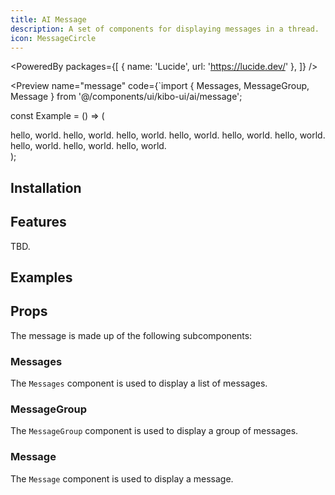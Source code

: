 ```yaml
---
title: AI Message
description: A set of components for displaying messages in a thread.
icon: MessageCircle
---
```



<PoweredBy packages={[
  { name: 'Lucide', url: 'https://lucide.dev/' },
]} />

<Preview name="message" code={`import {
  Messages,
  MessageGroup,
  Message
} from '@/components/ui/kibo-ui/ai/message';

const Example = () => (
  <div className="flex w-full h-screen items-center justify-center gap-4 bg-secondary">
    <Messages>
      <MessageGroup owner>
        <Message>hello, world.</Message>
        <Message>hello, world.</Message>
        <Message>hello, world.</Message>
      </MessageGroup>
      <MessageGroup>
        <Message>hello, world.</Message>
        <Message>hello, world.</Message>
        <Message>hello, world.</Message>
      </MessageGroup>
      <MessageGroup owner>
        <Message>hello, world.</Message>
        <Message>hello, world.</Message>
        <Message>hello, world.</Message>
      </MessageGroup>
    </Messages>
  </div>
);


## Installation

<Installer packageName="message" />

## Features

TBD.

## Examples

## Props

The message is made up of the following subcomponents:

### Messages

The `Messages` component is used to display a list of messages.

<AutoTypeTable path="node_modules/@repo/ai/message.tsx" name="MessagesProps" />

### MessageGroup

The `MessageGroup` component is used to display a group of messages.

<AutoTypeTable path="node_modules/@repo/ai/message.tsx" name="MessageGroupProps" />

### Message

The `Message` component is used to display a message.

<AutoTypeTable path="node_modules/@repo/ai/message.tsx" name="MessageProps" />
